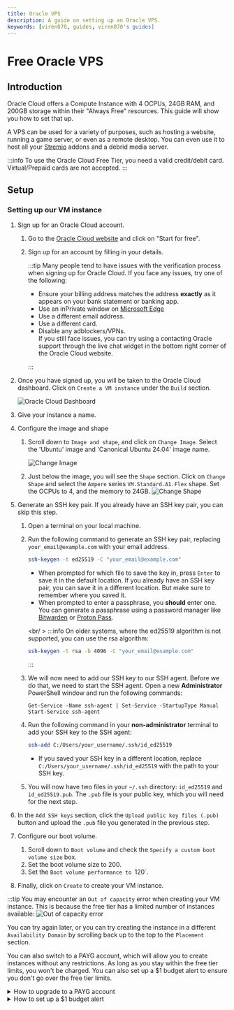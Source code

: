 ```yaml
---
title: Oracle VPS
description: A guide on setting up an Oracle VPS.
keywords: [viren070, guides, viren070's guides]
---
```


# Free Oracle VPS

## Introduction

Oracle Cloud offers a Compute Instance with 4 OCPUs, 24GB RAM, and 200GB storage within their "Always Free" resources.
This guide will show you how to set that up.

A VPS can be used for a variety of purposes, such as hosting a website, running a game server, or even as a remote desktop.
You can even use it to host all your [Stremio](/category/streaming/stremio) addons and a debrid media server.

:::info
To use the Oracle Cloud Free Tier, you need a valid credit/debit card. Virtual/Prepaid cards are not accepted.
:::

## Setup

### Setting up our VM instance

1. Sign up for an Oracle Cloud account.

   1. Go to the [Oracle Cloud website](https://www.oracle.com/cloud/free/) and click on "Start for free".
   2. Sign up for an account by filling in your details.

      :::tip
      Many people tend to have issues with the verification process when
      signing up for Oracle Cloud. If you face any issues, try one of the
      following:

      - Ensure your billing address matches the address **exactly** as it appears on your bank statement or banking app.
      - Use an inPrivate window on [Microsoft Edge](https://www.microsoft.com/en-us/edge)
      - Use a different email address.
      - Use a different card.
      - Disable any adblockers/VPNs.
        <br />
        If you still face issues, you can try using a contacting Oracle support
        through the live chat widget in the bottom right corner of the Oracle
        Cloud website.

      :::

2. Once you have signed up, you will be taken to the Oracle Cloud dashboard. Click on `Create a VM instance` under the `Build` section.

   ![Oracle Cloud Dashboard](/img/oracle/dashboard.png)

3. Give your instance a name.

4. Configure the image and shape

   1. Scroll down to `Image and shape`, and click on `Change Image`. Select the 'Ubuntu' image and 'Canonical Ubuntu 24.04' image name.

      ![Change Image](/img/oracle/select_image.png)

   2. Just below the image, you will see the `Shape` section. Click on `Change Shape` and select the `Ampere` series `VM.Standard.A1.Flex` shape. Set the OCPUs to 4, and the memory to 24GB.
      ![Change Shape](/img/oracle/select_shape.png)

5. Generate an SSH key pair. If you already have an SSH key pair, you can skip this step.

   1. Open a terminal on your local machine.
   2. Run the following command to generate an SSH key pair, replacing `your_email@example.com` with your email address.

      ```bash
      ssh-keygen -t ed25519 -C "your_email@example.com"
      ```

      - When prompted for which file to save the key in, press `Enter` to save it in the default location. If you already have an SSH key pair, you can save it in a different location. But make sure to remember where you saved it.
      - When prompted to enter a passphrase, you **should** enter one. You can generate a passphrase using a password manager like [Bitwarden](https://bitwarden.com/) or [Proton Pass](https://proton.me/pass).

      <br/ >
      :::info
      On older systems, where the ed25519 algorithm is not supported, you can use the rsa algorithm:

      ```bash
      ssh-keygen -t rsa -b 4096 -C "your_email@example.com"
      ```

      :::

   3. We will now need to add our SSH key to our SSH agent. Before we do that, we need to start the SSH agent. Open a new **Administrator** PowerShell window and run the following commands:
      ```
      Get-Service -Name ssh-agent | Set-Service -StartupType Manual
      Start-Service ssh-agent
      ```
   4. Run the following command in your **non-administrator** terminal to add your SSH key to the SSH agent:

      ```bash
      ssh-add C:/Users/your_username/.ssh/id_ed25519
      ```

      - If you saved your SSH key in a different location, replace `C:/Users/your_username/.ssh/id_ed25519` with the path to your SSH key.

   5. You will now have two files in your `~/.ssh` directory: `id_ed25519` and `id_ed25519.pub`. The `.pub` file is your public key, which you will need for the next step.

6. In the `Add SSH keys` section, click the `Upload public key files (.pub)` button and upload the `.pub` file you generated in the previous step.

7. Configure our boot volume.

   1. Scroll down to `Boot volume` and check the `Specify a custom boot volume size` box.
   2. Set the boot volume size to 200.
   3. Set the `Boot volume performance to `120`.

8. Finally, click on `Create` to create your VM instance.

:::tip
You may encounter an `Out of capacity` error when creating your VM instance. This is because the free tier has a limited number of instances available:
![Out of capacity error](/img/oracle/availability_error.png)

You can try again later, or you can try creating the instance in a different `Availability Domain` by scrolling back up to the top to the `Placement` section.

You can also switch to a PAYG account, which will allow you to create instances without any restrictions. As long as you stay within the free tier limits, you won't be charged.
You can also set up a $1 budget alert to ensure you don't go over the free tier limits.

  <details>
  <summary>How to upgrade to a PAYG account</summary>
  <div>

1. Go back to the Oracle Cloud dashboard.
2. Click on the hamburger menu in the top left corner and scroll down to `Billing and Cost Management`.
3. Under the `Billing` section, click on `Upgrade and Manage Payment`
4. Click on `Upgrade to Pay-As-You-Go` and follow the instructions.

It can take up to 24 hours for the upgrade to take effect. You will receive an email once the upgrade is complete.

  </div>
  </details>

  <details>
  <summary>How to set up a $1 budget alert</summary>
    <div>

      1. Go back to the Oracle Cloud dashboard.
      2. Click on the hamburger menu in the top left corner and scroll down to `Billing and Cost Management`.
      3. Under the `Cost Management` section, click on `Budgets`.
      4. Click on `Create Budget`.
      5. Use the following settings:
        - Budget Name: `dont_charge_me`
        - Budget Amount: `1`
        - Day of the month to begin budget processing: `1`
        - Threshold Metric: `Forecast Spend`
        - Threshhold Type: `Percentage of Budget`
        - Threshold: `1%`
        - Email Recipients: Your email address
        - Email message: `Your current usage exceeds Always Free resources. Please check your usage to avoid charges.`
      6. Click on `Create`.
     </div>
    </details>

  <details>
  <summary>How to check if my current usage is forecast to exceed the free tier limits</summary>
    <div>

      1. Go back to the Oracle Cloud dashboard.
      2. Click on the hamburger menu in the top left corner and scroll down to `Billing and Cost Management`.
      3. Under the `Cost Management` section, click on `Cost Analysis`.
      4. Check the `Show Forecast` box.
      5. Set the `End Date` to a future date, such as after a few months.
      6. Click on `Apply`.
      7. You will now see a forecast of your usage. There will be a graph showing your usage over time, and a table showing your usage by service.
      8. Ensure it is all 0.
    </div>

   </details>

:::

9. Your instance will now begin provisioning. This can take a few minutes. Once it is done, make your way to the dashboard of your instance. You should
   already be on the dashboard, but if you aren't, you can find it by clicking on the hamburger menu in the top left corner and scrolling down to `Compute` and then `Instances`.

### Connecting to our VM instance

10. Copy the public IP address of your instance.

    ![Instance Dashboard](/img/oracle/instance_dashboard.png)

11. Open a terminal on your local machine and run the following command, replacing `your_ip` with the public IP address of your instance.

    ```bash
    ssh ubuntu@your_ip
    ```

    - If you are prompted to add the host to your list of known hosts, type `yes` and press `Enter`.
    - If you set a passphrase for your SSH key, you will be prompted to enter it. (You will not see any characters as you type, but it is being entered.)
      :::tip
      To avoid having to type the IP address every time you want to connect to your instance, you can create a Windows Terminal Profile.

      To do this:

      1.  Open Windows Terminal and click on the down arrow next to the tabs. Then, while holding down the `Shift` key, click on `Settings`.
      2.  This will open the `settings.json` file in your default text editor. It will look something like this:

          ```json
          {
            "$help": ...,
            "$schema":  ...,
            "actions": ...,
            ...
            "profiles": {
              "defaults": {},
              "list": [
                ...
              ]
            }
          }
          ```

      3.  Add the following profile to the `profiles` list, replacing `your_ip` with the public IP address of your instance:

                ```json
                {
                  "closeOnExit": "never",
                  "name": "Oracle VPS",
                  "commandline": "ssh ubuntu@your_ip",
                },
                ```

          :::

12. You are now connected to your VM instance. You can now install any software you need, set up a web server, or do anything
    else you need to do.

## Extra guides

### Hosting Stremio addons

If you are interesting in self hosting Stremio addons, you can use my [template compose.yaml](https://github.com/Viren070/stremio-addons-docker-compose-template).
The template contains more than just Stremio addons, so ensure you modify it to your needs.

### Opening ports

By default, all ports are closed on your Oracle VPS. You will need to open the ports you want to use.

1. Go to the dashboard of your instance.
2. Under `Primary VNIC`, click on the link next to `Subnet:`.
3. Under `Security Lists`, click on the `Default Security List for vcn-...`.
4. Click on `Add Ingress Rules`.
5. Add the following rules:
   - `Source Type`: `CIDR`
   - `Source CIDR`: `0.0.0.0/0`
   - `IP Protocol`: `TCP`
   - `Source Port Range`: `All`
   - `Destination Port Range`: The port you want to open, such as `443` for HTTPS.
   - `Description`: A description of the rule, such as `Allow HTTPS traffic`.
6. Click on `Add Ingress Rules`, or `Another Ingress Rule` if you want to add more rules.
